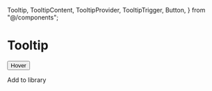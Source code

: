   Tooltip,
  TooltipContent,
  TooltipProvider,
  TooltipTrigger,
  Button,
} from "@/components";

# Tooltip

<PreviewWrapper>
  <TooltipProvider>
    <Tooltip>
      <TooltipTrigger asChild>
        <Button variant="outline">Hover</Button>
      </TooltipTrigger>
      <TooltipContent>
        <p>Add to library</p>
      </TooltipContent>
    </Tooltip>
  </TooltipProvider>
</PreviewWrapper>
